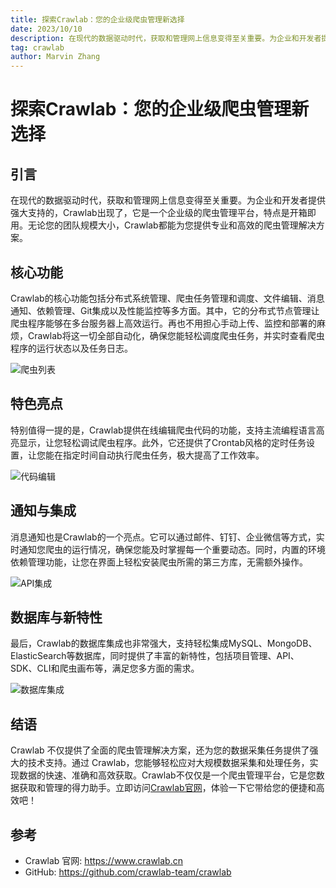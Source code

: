 ```yaml
---
title: 探索Crawlab：您的企业级爬虫管理新选择
date: 2023/10/10
description: 在现代的数据驱动时代，获取和管理网上信息变得至关重要。为企业和开发者提供强大支持的，Crawlab出现了，它是一个企业级的爬虫管理平台，特点是开箱即用。无论您的团队规模大小，Crawlab都能为您提供专业和高效的爬虫管理解决方案。
tag: crawlab
author: Marvin Zhang
---
```


# 探索Crawlab：您的企业级爬虫管理新选择

## 引言
在现代的数据驱动时代，获取和管理网上信息变得至关重要。为企业和开发者提供强大支持的，Crawlab出现了，它是一个企业级的爬虫管理平台，特点是开箱即用。无论您的团队规模大小，Crawlab都能为您提供专业和高效的爬虫管理解决方案。

## 核心功能
Crawlab的核心功能包括分布式系统管理、爬虫任务管理和调度、文件编辑、消息通知、依赖管理、Git集成以及性能监控等多方面。其中，它的分布式节点管理让爬虫程序能够在多台服务器上高效运行。再也不用担心手动上传、监控和部署的麻烦，Crawlab将这一切全部自动化，确保您能轻松调度爬虫任务，并实时查看爬虫程序的运行状态以及任务日志。

![爬虫列表](https://www.crawlab.cn/assets/images/screenshots/screenshot-spider-list.png)

## 特色亮点
特别值得一提的是，Crawlab提供在线编辑爬虫代码的功能，支持主流编程语言高亮显示，让您轻松调试爬虫程序。此外，它还提供了Crontab风格的定时任务设置，让您能在指定时间自动执行爬虫任务，极大提高了工作效率。

![代码编辑](https://www.crawlab.cn/assets/images/screenshots/screenshot-spider-detail-files.png)

## 通知与集成 
消息通知也是Crawlab的一个亮点。它可以通过邮件、钉钉、企业微信等方式，实时通知您爬虫的运行情况，确保您能及时掌握每一个重要动态。同时，内置的环境依赖管理功能，让您在界面上轻松安装爬虫所需的第三方库，无需额外操作。

![API集成](https://www.crawlab.cn/assets/images/screenshots/screenshot-api.png)

## 数据库与新特性
最后，Crawlab的数据库集成也非常强大，支持轻松集成MySQL、MongoDB、ElasticSearch等数据库，同时提供了丰富的新特性，包括项目管理、API、SDK、CLI和爬虫画布等，满足您多方面的需求。

![数据库集成](https://www.crawlab.cn/assets/images/screenshots/screenshot-data-source-list.png)

## 结语
Crawlab 不仅提供了全面的爬虫管理解决方案，还为您的数据采集任务提供了强大的技术支持。通过 Crawlab，您能够轻松应对大规模数据采集和处理任务，实现数据的快速、准确和高效获取。Crawlab不仅仅是一个爬虫管理平台，它是您数据获取和管理的得力助手。立即访问[Crawlab官网](https://www.crawlab.cn)，体验一下它带给您的便捷和高效吧！

## 参考

- Crawlab 官网: https://www.crawlab.cn
- GitHub: https://github.com/crawlab-team/crawlab